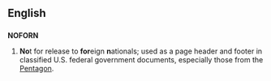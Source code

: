 ==English==

==={{Abbreviation}}===
'''NOFORN'''
#'''No'''t for release to '''for'''eign '''n'''ationals; used as a page header and footer in classified U.S. federal government documents, especially those from the [[Pentagon]].